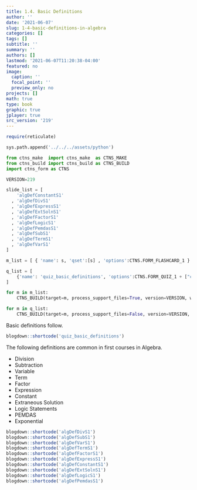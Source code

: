 ```yaml
---
title: 1.4. Basic Definitions 
author: ''
date: '2021-06-07'
slug: 1-4-basic-definitions-in-algebra
categories: []
tags: []
subtitle: ''
summary: ''
authors: []
lastmod: '2021-06-07T11:20:38-04:00'
featured: no
image:
  caption: ''
  focal_point: ''
  preview_only: no
projects: []
math: true
type: book
graphic: true
jplayer: true
src_version: '219'
---
```

```r
require(reticulate)
```

```python
sys.path.append('../../../assets/python')

from ctns_make  import ctns_make  as CTNS_MAKE
from ctns_build import ctns_build as CTNS_BUILD
import ctns_form as CTNS

VERSION=219
```

```python
slide_list = [
    'algDefConstantS1'
  , 'algDefDivS1'
  , 'algDefExpressS1'
  , 'algDefExtSolnS1'
  , 'algDefFactorS1'
  , 'algDefLogicS1'
  , 'algDefPemdasS1'
  , 'algDefSubS1'
  , 'algDefTermS1'
  , 'algDefVarS1'
]

m_list = [ { 'name': s, 'qset':[s] , 'options':CTNS.FORM_FLASHCARD_1 } for s in slide_list ]

q_list = [
    {'name': 'quiz_basic_definitions', 'options':CTNS.FORM_QUIZ_1 + ["count=10"], 'qset': slide_list}
]
```

```python
for m in m_list:
    CTNS_BUILD(target=m, process_support_files=True, version=VERSION, write_image=False, encrypt=False)
```

```python
for m in q_list:
    CTNS_BUILD(target=m, process_support_files=False, version=VERSION, write_image=False, encrypt=False)
```

Basic definitions follow.

```r
blogdown::shortcode('quiz_basic_definitions')
```

The following definitions are common in first courses in Algebra.

- Division
- Subtraction
- Variable
- Term
- Factor
- Expression
- Constant
- Extraneous Solution
- Logic Statements
- PEMDAS
- Exponential

```r
blogdown::shortcode('algDefDivS1')
blogdown::shortcode('algDefSubS1')
blogdown::shortcode('algDefVarS1')
blogdown::shortcode('algDefTermS1')
blogdown::shortcode('algDefFactorS1')
blogdown::shortcode('algDefExpressS1')
blogdown::shortcode('algDefConstantS1')
blogdown::shortcode('algDefExtSolnS1')
blogdown::shortcode('algDefLogicS1')
blogdown::shortcode('algDefPemdasS1')
```
